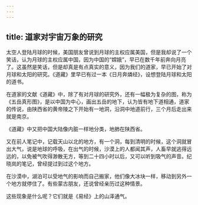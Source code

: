 ```yaml
---
---
---
```

title: 道家对宇宙万象的研究
---




太空人登陆月球的时候，美国朋友曾说到月球的主权应属美国，但是我却说了一个笑话，认为月球的主权应属中国，因为中国的“嫦娥”，早已在数千年前奔向月亮了。这虽然是笑话，但是却真是有点真实的意义，因为我们的道家，早已开始了对月球和太阳的研究。《道藏》里早已有过一本《日月奔燐经》，设想登陆月球和太阳的道书。

在道家的文献《道藏》中，除了有对月球的研究外，还有一幅极为复杂的图，称为《五岳真形图》，是以中国为中心，画出五岳的地下，认为皆有地下道相通，道家的传说，由陕西省的黄帝陵之下开始有一地洞，沿洞中地道前行，三个月后走出来就是南京。

《道藏》中又把中国大陆像内脏一样地分类，地肺在陕西省。

又在前人笔记中，记载天山以北的地方，有一个洞，每到清明的时候，这个洞就冒出大气，说是地球的呼吸，在出气的时候，沙漠上的人都闻其声，人畜早就逃得远远的，以免被气吹得渺散无方，等到二十四小时以后，又可以听到吸气的声音。纪晓岚的笔记，曾经提过到过这个地方。

在沙漠中，湖泊可以受地气的影响而自己搬家，他们像大冰块一样，移动到另外一个地方就停住了。有些蒙古朋友，还说曾经亲历过这种情景。

这些现象是什么呢？它们就是《易经》上的山泽通气。